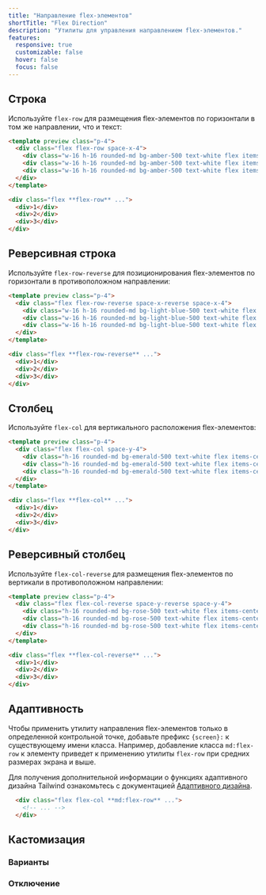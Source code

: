 ```yaml
---
title: "Направление flex-элементов"
shortTitle: "Flex Direction"
description: "Утилиты для управления направлением flex-элементов."
features:
  responsive: true
  customizable: false
  hover: false
  focus: false
---
```




## Строка

Используйте `flex-row` для размещения flex-элементов по горизонтали в том же направлении, что и текст:

```html amber
<template preview class="p-4">
  <div class="flex flex-row space-x-4">
    <div class="w-16 h-16 rounded-md bg-amber-500 text-white flex items-center justify-center text-2xl font-extrabold">1</div>
    <div class="w-16 h-16 rounded-md bg-amber-500 text-white flex items-center justify-center text-2xl font-extrabold">2</div>
    <div class="w-16 h-16 rounded-md bg-amber-500 text-white flex items-center justify-center text-2xl font-extrabold">3</div>
  </div>
</template>

<div class="flex **flex-row** ...">
  <div>1</div>
  <div>2</div>
  <div>3</div>
</div>
```

## Реверсивная строка

Используйте `flex-row-reverse` для позиционирования flex-элементов по горизонтали в противоположном направлении:

```html lightBlue
<template preview class="p-4">
  <div class="flex flex-row-reverse space-x-reverse space-x-4">
    <div class="w-16 h-16 rounded-md bg-light-blue-500 text-white flex items-center justify-center text-2xl font-extrabold">1</div>
    <div class="w-16 h-16 rounded-md bg-light-blue-500 text-white flex items-center justify-center text-2xl font-extrabold">2</div>
    <div class="w-16 h-16 rounded-md bg-light-blue-500 text-white flex items-center justify-center text-2xl font-extrabold">3</div>
  </div>
</template>

<div class="flex **flex-row-reverse** ...">
  <div>1</div>
  <div>2</div>
  <div>3</div>
</div>
```

## Столбец

Используйте `flex-col` для вертикального расположения flex-элементов:

```html emerald
<template preview class="p-4">
  <div class="flex flex-col space-y-4">
    <div class="h-16 rounded-md bg-emerald-500 text-white flex items-center justify-center text-2xl font-extrabold">1</div>
    <div class="h-16 rounded-md bg-emerald-500 text-white flex items-center justify-center text-2xl font-extrabold">2</div>
    <div class="h-16 rounded-md bg-emerald-500 text-white flex items-center justify-center text-2xl font-extrabold">3</div>
  </div>
</template>

<div class="flex **flex-col** ...">
  <div>1</div>
  <div>2</div>
  <div>3</div>
</div>
```

## Реверсивный столбец

Используйте `flex-col-reverse` для размещения flex-элементов по вертикали в противоположном направлении:

```html rose
<template preview class="p-4">
  <div class="flex flex-col-reverse space-y-reverse space-y-4">
    <div class="h-16 rounded-md bg-rose-500 text-white flex items-center justify-center text-2xl font-extrabold">1</div>
    <div class="h-16 rounded-md bg-rose-500 text-white flex items-center justify-center text-2xl font-extrabold">2</div>
    <div class="h-16 rounded-md bg-rose-500 text-white flex items-center justify-center text-2xl font-extrabold">3</div>
  </div>
</template>

<div class="flex **flex-col-reverse** ...">
  <div>1</div>
  <div>2</div>
  <div>3</div>
</div>
```

## Адаптивность

Чтобы применить утилиту направления flex-элементов только в определенной контрольной точке, добавьте префикс `{screen}:` к существующему имени класса. Например, добавление класса `md:flex-row` к элементу приведет к применению утилиты `flex-row` при средних размерах экрана и выше.

Для получения дополнительной информации о функциях адаптивного дизайна Tailwind ознакомьтесь с документацией [Адаптивного дизайна](/docs/responsive-design).


```html
  <div class="flex flex-col **md:flex-row** ...">
    <!-- ... -->
  </div>
```

## Кастомизация

### Варианты

<Variants plugin="flexDirection" name="flex-direction" />

### Отключение

<Disabling plugin="flexDirection" name="flex-direction" />
